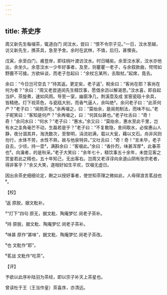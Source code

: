 ```yaml
---
---
---
```

title: 茶史序
---







周又新先生每啜茶，辄道白门 闵汶水，尝曰：“恨不令宗子见。”一日，汶水至越，访又新先生，携茶具，急至予舍。余时在武林，不值，后归，甚懊丧。

戊寅，余至白门，甫登岸，即往桃叶渡访汶水。时日晡矣。余至汶水家，汶水亦他出，余坐久。余意汶水一少年好事者，及至，则瞿瞿一老子，与余叙款曲，愕愕如野鹿不可接。方欲纵谈，而老子忽起曰：“余杖忘某所，去取杖。”起席，竟去。

余曰：“今日岂可空去？”待其返。更定矣，老子返¹，睨余曰：“客尚在耶？客尚在何为者？”余曰：“周又老尝道闵先生精饮事，愿借余沥以解渴思。”汶水喜，即自起当炉，茶旋煮，速如风雨。导至一室，幽窗净几，荆溪壶及成 宣窑瓷瓯十余具，皆精绝。灯下视茶色，与瓷瓯大别，而香气逼人，余叫绝²。余问老子曰：“此茶何产？”老子曰：“阆苑茶也。”余再啜之，曰：“莫绐余，是阆苑制法，而味不似。”老子昵笑曰：“客知是何产？”余再啜之，曰：“何其似甚也。”老子吐舌曰：“奇！奇！”余问水曰：“何水？”老子曰：“惠水。”余又曰：“莫绐余，惠水至此千里，岂有水之圭角毫芒不动，生磊若是乎？”老子曰：“不复敢隐，舍间取水，必俟惠山人静，夜分涸其井，淘洗数次，至黎明，涓流初满，载以大瓮，藉以文石。舟非风则勿行，水体不劳，水性不熟，故与他泉特异。”又吐舌曰：“奇！奇！”言未毕，老子自去，少顷，持一壶³，满斟余曰：“客啜此。”余曰：“香扑烈，味甚浑厚⁴，此春茶也⁵。向瀹者，的是秋采。”老子大笑曰：“余年七十，精饮事五十余年，未尝见客之赏鉴若此之精也，五十年知己，无出客右。岂周又老谆谆向余道山阴有张宗老者，得非客乎？”余又大笑，遂相好如生平欢，饮啜无虚日。

因出余茶史细细论定，劂之以授好事者，使世知茶理之微如此，人毋得浪言茗战也⁶。

【校】

¹返 原脱，据文粃补。

²“灯下”四句 原无，据文粃、陶庵梦忆 闵老子茶补。

³持 原脱，据文粃、陶庵梦忆 闵老子茶补。

⁴味甚 原作“甚味”，据文粃、陶庵梦忆 闵老子茶改。

⁵也 文粃作“耶”。

⁶茗战 文粃作“吃茶”。

【评】

予欲以此序补陆羽为茶经，即以宗子补天上茶星也。

曾读杜于王（王当作皇）茶喜序，亦清远。